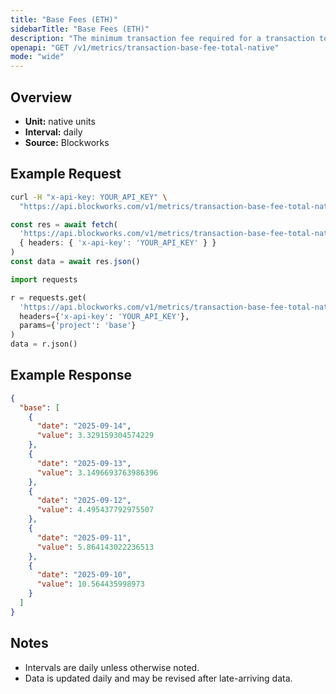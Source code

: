 ```yaml
---
title: "Base Fees (ETH)"
sidebarTitle: "Base Fees (ETH)"
description: "The minimum transaction fee required for a transaction to be included in a block"
openapi: "GET /v1/metrics/transaction-base-fee-total-native"
mode: "wide"
---
```


## Overview

- **Unit:** native units
- **Interval:** daily
- **Source:** Blockworks

## Example Request

<CodeGroup>

```bash cURL
curl -H "x-api-key: YOUR_API_KEY" \
  "https://api.blockworks.com/v1/metrics/transaction-base-fee-total-native?project=base"
```

```typescript TypeScript
const res = await fetch(
  'https://api.blockworks.com/v1/metrics/transaction-base-fee-total-native?project=base',
  { headers: { 'x-api-key': 'YOUR_API_KEY' } }
)
const data = await res.json()
```

```python Python
import requests

r = requests.get(
  'https://api.blockworks.com/v1/metrics/transaction-base-fee-total-native',
  headers={'x-api-key': 'YOUR_API_KEY'},
  params={'project': 'base'}
)
data = r.json()
```

</CodeGroup>

## Example Response

```json
{
  "base": [
    {
      "date": "2025-09-14",
      "value": 3.329159304574229
    },
    {
      "date": "2025-09-13",
      "value": 3.1496693763986396
    },
    {
      "date": "2025-09-12",
      "value": 4.495437792975507
    },
    {
      "date": "2025-09-11",
      "value": 5.864143022236513
    },
    {
      "date": "2025-09-10",
      "value": 10.564435998973
    }
  ]
}
```

## Notes
- Intervals are daily unless otherwise noted.
- Data is updated daily and may be revised after late-arriving data.